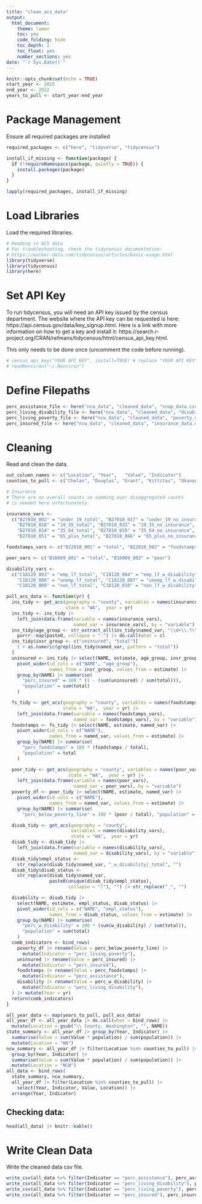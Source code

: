 ```yaml
---
title: "clean_acs_data"
output:
  html_document:
    theme: lumen
    toc: yes
    code_folding: hide
    toc_depth: 2
    toc_float: yes
    number_sections: yes
date: "`r Sys.Date()`"
---
```


```r
knitr::opts_chunk$set(echo = TRUE)
start_year <- 2015
end_year <- 2022
years_to_pull <- start_year:end_year
```

# Package Management

Ensure all required packages are installed 

```r
required_packages <- c("here", "tidyverse", "tidycensus")

install_if_missing <- function(package) {
  if (!requireNamespace(package, quietly = TRUE)) {
    install.packages(package)
  }
}

lapply(required_packages, install_if_missing)
```

# Load Libraries
Load the required libraries. 


```r
# Reading in ACS data
# For troubleshooting, check the tidycensus documentation:
# https://walker-data.com/tidycensus/articles/basic-usage.html
library(tidyverse)
library(tidycensus)
library(here)
```

# Set API Key

To run tidycensus, you will need an API key issued by the census department. The website where the API key can be requested is here: https://api.census.gov/data/key_signup.html. Here is a link with more information on how to get a key and install it: https://search.r-project.org/CRAN/refmans/tidycensus/html/census_api_key.html. 

This only needs to be done once (uncomment the code before running).
```r
# census_api_key("YOUR API KEY", install=TRUE) # replace "YOUR API KEY" with the key you get in the email after requesting it
# readRenviron("~/.Renviron")
```

# Define Filepaths
```r
perc_assistance_file <- here("ncw_data", "cleaned_data", "snap_data.csv")
perc_living_disability_file <- here("ncw_data", "cleaned_data", "disability_data.csv")
perc_living_poverty_file <- here("ncw_data", "cleaned_data", "poverty_data.csv")
perc_insured_file <- here("ncw_data", "cleaned_data", "insurance_data.csv")
```

# Cleaning

Read and clean the data.

```r
out_column_names <- c("Location", "Year",	"Value", "Indicator")
counties_to_pull <- c("Chelan", "Douglas", "Grant", "Kittitas", "Okanogan")

# Insurance
# There are no overall counts so summing over disaggregated counts
# is needed here unfortunately.

insurance_vars <-
  c("B27010_002" = "under_19_total", "B27010_017" = "under_19_no_insurance",
    "B27010_018" = "19_35_total", "B27010_033" = "19_35_no_insurance",
    "B27010_034" = "35_64_total", "B27010_050" = "35_64_no_insurance",
    "B27010_051" = "65_plus_total", "B27010_066" = "65_plus_no_insurance")

foodstamps_vars <- c("B22010_001" = "total", "B22010_002" = "foodstamps")

poor_vars <- c("B16009_001" = "total", "B16009_002" = "poor")

disability_vars <-
  c("C18120_003" = "emp_lf_total", "C18120_004" = "emp_lf_w_disability",
    "C18120_006" = "unemp_lf_total", "C18120_007" = "unemp_lf_w_disability",
    "C18120_009" = "non_lf_total", "C18120_010" = "non_lf_w_disability")

pull_acs_data <- function(yr) {
  ins_tidy <- get_acs(geography = "county", variables = names(insurance_vars),
                      state = "WA",  year = yr)
  ins_tidy <- ins_tidy |>
    left_join(data.frame(variable = names(insurance_vars),
                         named_var = insurance_vars), by = "variable")
  ins_tidy$age_group <- str_extract_all(ins_tidy$named_var, "\\d+\\.?\\d*") |>
    purrr::map(paste0, collapse = "-") |> do.call(what = c)
  ins_tidy$insr_group <- c("uninsured", "total")[
    1 + as.numeric(grepl(ins_tidy$named_var, pattern = "total"))
  ]
  uninsured <- ins_tidy |> select(NAME, estimate, age_group, insr_group) |>
    pivot_wider(id_cols = c("NAME", "age_group"),
                names_from = insr_group, values_from = estimate) |>
    group_by(NAME) |> summarise(
      "perc_insured" = 100 * (1 - (sum(uninsured) / sum(total))),
      "population" = sum(total)
    )

  fs_tidy <- get_acs(geography = "county", variables = names(foodstamps_vars),
                     state = "WA",  year = yr) |>
    left_join(data.frame(variable = names(foodstamps_vars),
                         named_var = foodstamps_vars), by = "variable")
  foodstamps <- fs_tidy |> select(NAME, estimate, named_var) |>
    pivot_wider(id_cols = c("NAME"),
                names_from = named_var, values_from = estimate) |>
    group_by(NAME) |> summarise(
      "perc_foodstamps" = 100 * (foodstamps / total),
      "population" = total
    )

  poor_tidy <- get_acs(geography = "county", variables = names(poor_vars),
                       state = "WA",  year = yr) |>
    left_join(data.frame(variable = names(poor_vars),
                         named_var = poor_vars), by = "variable")
  poverty_df <- poor_tidy |> select(NAME, estimate, named_var) |>
    pivot_wider(id_cols = c("NAME"),
                names_from = named_var, values_from = estimate) |>
    group_by(NAME) |> summarise(
      "perc_below_poverty_line" = 100 * (poor / total), "population" = total)

  disab_tidy <- get_acs(geography = "county",
                        variables = names(disability_vars),
                        state = "WA",  year = yr)
  disab_tidy <- disab_tidy |>
    left_join(data.frame(variable = names(disability_vars),
                         named_var = disability_vars), by = "variable")
  disab_tidy$empl_status <-
    str_replace(disab_tidy$named_var, "_w_disability|_total", "")
  disab_tidy$disab_status <-
    str_replace(disab_tidy$named_var,
                paste0(unique(disab_tidy$empl_status),
                       collapse = "|"), "") |> str_replace("_", "")

  disability <- disab_tidy |>
    select(NAME, estimate, empl_status, disab_status) |>
    pivot_wider(id_cols = c("NAME", "empl_status"),
                names_from = disab_status, values_from = estimate) |>
    group_by(NAME) |> summarise(
      "perc_w_disability" = 100 * (sum(w_disability) / sum(total)),
      "population" = sum(total)
    )
  comb_indicators <- bind_rows(
    poverty_df |> rename(Value = perc_below_poverty_line) |>
      mutate(Indicator = "perc_living_poverty"),
    uninsured |> rename(Value = perc_insured) |>
      mutate(Indicator = "perc_insured"),
    foodstamps |> rename(Value = perc_foodstamps) |>
      mutate(Indicator = "perc_assistance"),
    disability |> rename(Value = perc_w_disability) |>
      mutate(Indicator = "perc_living_disability"),
  ) |> mutate(Year = yr)
  return(comb_indicators)
}

all_year_data <- map(years_to_pull, pull_acs_data)
all_year_df <- all_year_data |> do.call(what = bind_rows) |>
  mutate(Location = gsub("\\ County, Washington", "", NAME))
state_summary <- all_year_df |> group_by(Year, Indicator) |>
  summarise(Value = sum(Value * population) / sum(population)) |>
  mutate(Location = "WA")
ncw_summary <- all_year_df |> filter(Location %in% counties_to_pull) |>
  group_by(Year, Indicator) |>
  summarise(Value = sum(Value * population) / sum(population)) |>
  mutate(Location = "NCW")
all_data <- bind_rows(
  state_summary, ncw_summary,
  all_year_df |> filter(Location %in% counties_to_pull) |>
    select(Year, Indicator, Value, Location)) |>
  arrange(Year, Indicator)
```

## Checking data:

```r
head(all_data) |> knitr::kable()
```

# Write Clean Data

Write the cleaned data csv file.

```r
write_csv(all_data %>% filter(Indicator == "perc_assistance"), perc_assistance_file)
write_csv(all_data %>% filter(Indicator == "perc_living_disability"), perc_living_disability_file)
write_csv(all_data %>% filter(Indicator == "perc_living_poverty"), perc_living_poverty_file)
write_csv(all_data %>% filter(Indicator == "perc_insured"), perc_insured_file)
```


